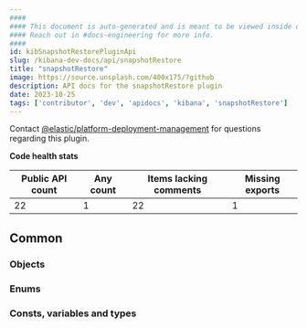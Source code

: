 ```yaml
---
####
#### This document is auto-generated and is meant to be viewed inside our experimental, new docs system.
#### Reach out in #docs-engineering for more info.
####
id: kibSnapshotRestorePluginApi
slug: /kibana-dev-docs/api/snapshotRestore
title: "snapshotRestore"
image: https://source.unsplash.com/400x175/?github
description: API docs for the snapshotRestore plugin
date: 2023-10-25
tags: ['contributor', 'dev', 'apidocs', 'kibana', 'snapshotRestore']
---
```




Contact [@elastic/platform-deployment-management](https://github.com/orgs/elastic/teams/platform-deployment-management) for questions regarding this plugin.

**Code health stats**

| Public API count  | Any count | Items lacking comments | Missing exports |
|-------------------|-----------|------------------------|-----------------|
| 22 | 1 | 22 | 1 |

## Common

### Objects
<DocDefinitionList data={snapshotRestoreObj.common.objects}/>

### Enums
<DocDefinitionList data={snapshotRestoreObj.common.enums}/>

### Consts, variables and types
<DocDefinitionList data={snapshotRestoreObj.common.misc}/>

